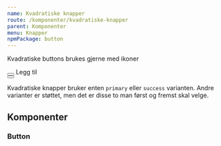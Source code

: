 ```yaml
---
name: Kvadratiske knapper
route: /komponenter/kvadratiske-knapper
parent: Komponenter
menu: Knapper
npmPackage: button
---
```



<PageHeader>Kvadratiske buttons brukes gjerne med ikoner</PageHeader>

<Playground>
  <div style={{display: "flex", alignItems: "center"}}>
    <Button variant="primary" width="square" aria-label="Legg til">
      <AddIcon />
    </Button>
    <Label style={{marginLeft: "1em"}} >Legg til </Label>
  </div>
  <Button variant="success" width="square" aria-label="Lage som favoritt">
    <CheckIcon />
  </Button>
</Playground>

Kvadratiske knapper bruker enten `primary` eller `success` varianten. Andre varianter er støttet, men det er disse to man først og fremst skal velge.

## Komponenter

### Button

<ImportStatement imports="Button" />

<Props of={Button} />
